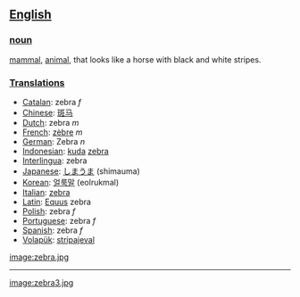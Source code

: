 == [[English]] ==
=== [[noun]] ===

[[mammal]], [[animal]], that looks like a horse with black and white stripes.

=== [[Translation]]s ===
*[[Catalan]]: zebra ''f''
*[[Chinese]]: [[斑马]]
*[[Dutch]]: zebra ''m''
*[[French]]: [[zèbre]] ''m''
*[[German]]: Zebra ''n'' 
*[[Indonesian]]: [[kuda]] [[zebra]]
*[[Interlingua]]: zebra
*[[Japanese]]: [[しまうま]] (shimauma)
*[[Korean]]: [[얼룩말]] (eolrukmal)
*[[Italian]]: [[zebra]]
*[[Latin]]: [[Equus]] zebra
*[[Polish]]: zebra ''f''
*[[Portuguese]]: zebra ''f''
*[[Spanish]]: zebra ''f''
*[[Volapük]]: [[stripajeval]]

[[image:zebra.jpg]]
----
[[image:zebra3.jpg]]